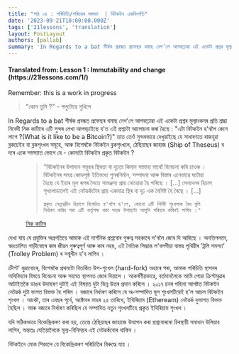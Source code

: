 ```yaml
---
title: "পাঠ ০৪ : পৰিচিতি/পৰিচয়ৰ সমস্যা  | বিটকইন একবিংশতি"
date: '2023-09-21T10:00:00.000Z'
tags: ['21lessons', 'translation']
layout: PostLayout
authors: [pallab]
summary: 'In Regards to a bat শীৰ্ষক প্ৰবন্ধত প্ৰফেছৰ থমাছ নেগ’লে আগবঢ়োৱা এই একেটা প্ৰশ্নৰ মূল্যাংকনৰ প্ৰতি শ্ৰদ্ধা নিবেদী নিক কাৰ্টাৰে এটি সুন্দৰ লেখা আগবঢ়াইছে য’ত এই প্ৰশ্নটো আলোচনা কৰা হৈছে : "এটা বিটকইন হ’বলৈ কেনে লাগে ?(What is it like to be a Bitcoin?)"...'
---
```


<div style={{textAlign:"center"}}>
    <h4> Translated from: Lesson 1 : Immutability and change (https://21lessons.com/1/) </h4>
    <p style={{color:"red"}}> Remember: this is a work in progress </p>
</div>

> "কোন তুমি ?" - পলুটোৱে সুধিলে

In Regards to a bat শীৰ্ষক প্ৰবন্ধত প্ৰফেছৰ থমাছ নেগ'লে আগবঢ়োৱা এই একেটা প্ৰশ্নৰ মূল্যাংকনৰ প্ৰতি শ্ৰদ্ধা নিবেদী নিক কাৰ্টাৰে এটি সুন্দৰ লেখা আগবঢ়াইছে য'ত এই প্ৰশ্নটো আলোচনা কৰা হৈছে :
"এটা বিটকইন হ'বলৈ কেনে লাগে ?(What is it like to be a Bitcoin?)"
তাত তেওঁ সুন্দৰভাৱে দেখুৱাইছে যে সাধাৰণতে ৰাজহুৱা ব্লকচেইন বা ব্লকশৃংখল সমূহে, আৰু বিশেষকৈ বিটকইন ব্লকশৃংখলে, ঠেছিয়াছৰ জাহাজ (Ship of Theseus) ৰ দৰে একে সমস্যাত ভোগে যে -
কোনটো বিটকইন প্ৰকৃত বিটকইন ?

<figure>
  <blockquote>
    "বিটকইনৰ উপাদান সমুহৰ স্থিৰতা বা দৃঢ়তা কিমান সামান্য মাথোঁ বিবেচনা কৰি চাওক ।
    বিটকইনৰ সমগ্ৰ কোডপৃষ্ঠ ইতিমধ্যে পুনৰনিৰ্মান, সম্পাদনা আৰু বিস্তাৰ এনেভাৱে ঘটোৱা হৈছে যে ইয়াৰ মূল ৰূপৰ সৈতে সামঞ্জস্য প্ৰায় নোহোৱা হৈ পৰিছে ।
    [...] লেনদেনৰ হিচাপ শৃখংলাডালেই এই নেটৱৰ্কটোৰ প্ৰায় একমাত্ৰ স্থিৰ বা দৃঢ় এক বৈশিষ্ট হৈ ৰৈছে ।
    [...]

    প্ৰকৃত নেতৃত্বহীন হিচাপে বিবেচিত হ'বলৈ হ'লে, কোনো এটি নিৰ্দিষ্ট শৃংখলাক বৈধ বুলি নিৰ্ধাৰণ কৰিব পৰা এটি কৰ্তৃপক্ষ থকা সহজ উপায়টো আপুনি পৰিহাৰ কৰিবই লাগিব ।"
  </blockquote>
  <figcaption>
    <a
      href="https://medium.com/s/story/what-is-it-like-to-be-a-bitcoin-56109f3e6753"
      target="_blank">
        নিক কাৰ্টাৰ
    </a>
  </figcaption>
</figure>


দেখা যায় যে প্ৰযুক্তিৰ অগ্ৰগতিয়ে আমাক এই দাৰ্শনিক প্ৰশ্নবোৰ গুৰুত্ব সহকাৰে ল'বলৈ জোৰ দি আহিছে ।
অনতিপলমে, স্বয়ংচালিত গাড়ীবোৰে কাৰ জীৱন গুৰুত্বপূৰ্ণ আৰু কাৰ নহয়, এই নৈতিক সিদ্ধান্ত ল'বলগীয়া বাস্তৱ পৃথিৱীৰ 'ট্ৰলি সমস্যা' (Trolley Problem) ৰ সন্মুখীন হ'ব লাগিব ।

ক্ৰীপ্ট' মুদ্ৰাবোৰে, বিশেষকৈ প্ৰথমটো বিতৰ্কিত উপ-শৃংখল (hard-fork) অহাৰে পৰা, আমাক পৰিচিতি স্থাপনৰ অধিবিদ্যাৰ বিষয়ে বিবেচনা আৰু সহমত স্থাপনত জোৰ দিয়ালে ।
আকর্ষণীয়ভাৱে, বৰ্তমানলৈকে আমি পোৱা ক্ৰিপ্টমুদ্ৰাৰ আটাইতকৈ ডাঙৰ উদাহৰণ দুটাই এই বিষয়ত দুটা ভিন্ন উত্তৰ প্ৰদান কৰিলে ।
২০১৭ চনৰ পহিলা আগষ্টত বিটকইন নেটৱৰ্ক দুটা ভাগত বিভক্ত হৈ পৰিল ।
বজাৰে নিৰ্ধাৰণ কৰিলে যে অ-সম্পাদিত মূল শৃংখলটিয়েই হ'ল আচল বিটকইন শৃংখল ।
আকৌ, তাৰ এবছৰ পূৰ্বে, অক্টোবৰ মাহৰ ২৫ তাৰিখে, ইথিৰিয়াম (Etheream) নেটৱৰ্ক দুভাগত বিভক্ত হৈছিল ।
আৰু বজাৰে নিৰ্ধাৰণ কৰিছিল যে সম্পাদিত নতুন শৃংখলটিহে প্ৰকৃত ইথিৰিয়াম শৃংখল ।

যদি সঠিকভাৱে বিকেন্দ্ৰিকৰণ কৰা হয়, তেন্তে ঠেছিয়াছৰ জাহাজে উত্থাপন কৰা প্ৰশ্নবোৰৰো চিৰস্থায়ী সমাধান উলিয়াব লাগিব, অন্ততঃ যেতিয়ালৈকে মূল্য-বিনিময়ৰ এই নেটৱৰ্কবোৰ থাকিব ।

বিটকইনে মোক শিকালে যে বিকেন্দ্ৰিকৰণ পৰিচিতিৰ বিৰুদ্ধে যায় ।
